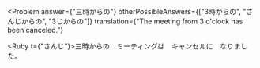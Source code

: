 
<Problem
  answer={"三時からの"}
  otherPossibleAnswers={["3時からの", "さんじからの", "3じからの"]}
  translation={"The meeting from 3 o'clock has been canceled."}
>
  <Hide><Ruby t={"さんじ"}>三時</Ruby>からの</Hide>　ミーティングは　キャンセルに　なりました。
</Problem>